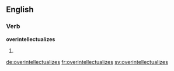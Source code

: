 ==English==

===Verb===
'''overintellectualizes'''

# {{third-person singular of|overintellectualize}}

[[de:overintellectualizes]]
[[fr:overintellectualizes]]
[[sv:overintellectualizes]]